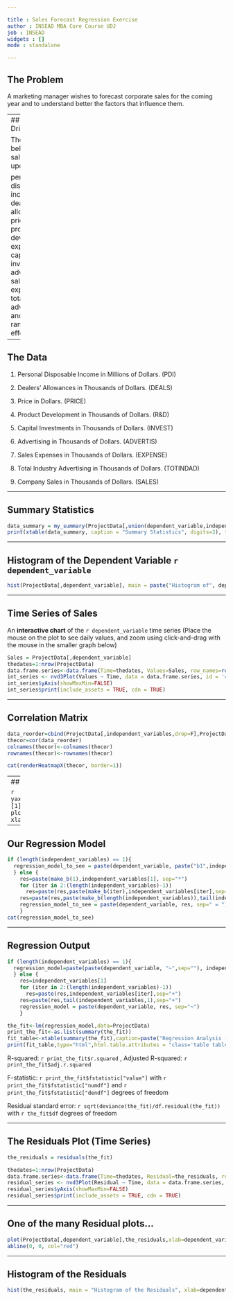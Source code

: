 ```yaml
---

title : Sales Forecast Regression Exercise
author : INSEAD MBA Core Course UDJ
job : INSEAD
widgets : []
mode : standalone 

---
```


## The Problem

A marketing manager wishes to forecast corporate sales for the coming year and to understand better the factors that influence them. 

---
## Sales Drivers

The manager believes that sales depend upon

personal disposable income, dealers' allowances prices, product development expenditures, capital investments, advertising, sales expenses, total industry advertising, and some random effects.

---

## The Data

1.  Personal Disposable Income in Millions of Dollars. (PDI)

2.	Dealers' Allowances in Thousands of Dollars. (DEALS)

3.	Price in Dollars. (PRICE)

4.	Product Development in Thousands of Dollars. (R&D)

5.	Capital Investments in Thousands of Dollars. (INVEST)

6.	Advertising in Thousands of Dollars. (ADVERTIS)

7.	Sales Expenses in Thousands of Dollars. (EXPENSE)

8.	Total Industry Advertising in Thousands of Dollars. (TOTINDAD)

9.	Company Sales in Thousands of Dollars. (SALES)

---

## Summary Statistics

<div class="row">
<div class="col-md-6">
```r
data_summary = my_summary(ProjectData[,union(dependent_variable,independent_variables),drop=F])
print(xtable(data_summary, caption = "Summary Statistics", digits=3), type = "html", html.table.attributes = "class='table table-striped table-hover table-bordered'", caption.placement = "top", comment = FALSE, include.rownames = TRUE)
```
</div>
</div>

---

## Histogram of the Dependent Variable `r dependent_variable`

```r
hist(ProjectData[,dependent_variable], main = paste("Histogram of", dependent_variable, sep=" "), xlab=dependent_variable,breaks = max(5,round(nrow(ProjectData)/5)))
```

---

## Time Series of Sales

An **interactive chart** of the `r dependent_variable` time series (Place the mouse on the plot to see daily values, and zoom using click-and-drag with the mouse in the smaller graph below)


```r
Sales = ProjectData[,dependent_variable]
thedates=1:nrow(ProjectData)
data.frame.series<-data.frame(Time=thedates, Values=Sales, row_names=rownames(ProjectData))
int_series <- nvd3Plot(Values ~ Time, data = data.frame.series, id = 'chart', type = 'lineWithFocusChart')
int_series$yAxis(showMaxMin=FALSE)
int_series$print(include_assets = TRUE, cdn = TRUE)
```

---

## Correlation Matrix

```r
data_reorder=cbind(ProjectData[,independent_variables,drop=F],ProjectData[,dependent_variable,drop=F])
thecor=cor(data_reorder)
colnames(thecor)<-colnames(thecor)
rownames(thecor)<-rownames(thecor)

cat(renderHeatmapX(thecor, border=1))
```

---
## Just one of the many possible plots...


```r
yax=colnames(ProjectData[,independent_variables,drop=F])[1]
plot(ProjectData[,yax],ProjectData[,dependent_variable], xlab=yax, ylab=dependent_variable)
```

---

## Our Regression Model


```r

if (length(independent_variables) == 1){ 
  regression_model_to_see = paste(dependent_variable, paste("b1",independent_variables,sep="*"), sep=" = ")
  } else {
    res=paste(make_b(1),independent_variables[1], sep="*")
    for (iter in 2:(length(independent_variables)-1))
      res=paste(res,paste(make_b(iter),independent_variables[iter],sep="*"), sep=" + ")
    res=paste(res,paste(make_b(length(independent_variables)),tail(independent_variables,1),sep="*"), sep=" + ")
    regression_model_to_see = paste(dependent_variable, res, sep=" = ")  
    }
cat(regression_model_to_see)
```



---

## Regression Output
```r
if (length(independent_variables) == 1){ 
  regression_model=paste(paste(dependent_variable, "~",sep=""), independent_variables,sep="")
  } else {
    res=independent_variables[1]
    for (iter in 2:(length(independent_variables)-1))
      res=paste(res,independent_variables[iter],sep="+")
    res=paste(res,tail(independent_variables,1),sep="+")
    regression_model = paste(dependent_variable, res, sep="~")  
    }

the_fit<-lm(regression_model,data=ProjectData)
print_the_fit<-as.list(summary(the_fit))
fit_table<-xtable(summary(the_fit),caption=paste("Regression Analysis - Dependent variable",dependent_variable, sep=""))
print(fit_table,type="html",html.table.attributes = "class='table table-striped table-hover table-bordered'",caption.placement="top")
```

R-squared: `r print_the_fit$r.squared` ,  Adjusted R-squared: `r print_the_fit$adj.r.squared` 

F-statistic: `r print_the_fit$fstatistic["value"]` with   `r print_the_fit$fstatistic["numdf"]` and `r print_the_fit$fstatistic["dendf"]` degrees of freedom 

Residual standard error: `r sqrt(deviance(the_fit)/df.residual(the_fit))` with `r the_fit$df` degrees of freedom

---

## The Residuals Plot (Time Series)


```r

the_residuals = residuals(the_fit) 

thedates=1:nrow(ProjectData)
data.frame.series<-data.frame(Time=thedates, Residual=the_residuals, row_names=rownames(ProjectData))
residual_series <- nvd3Plot(Residual ~ Time, data = data.frame.series, id = 'chart', type = 'lineWithFocusChart')
residual_series$yAxis(showMaxMin=FALSE)
residual_series$print(include_assets = TRUE, cdn = TRUE)
```

---

## One of the many Residual plots...


```r
plot(ProjectData[,dependent_variable],the_residuals,xlab=dependent_variable,ylab="Residuals")
abline(0, 0, col="red")  
```

---

## Histogram of the Residuals


```r
hist(the_residuals, main = "Histogram of the Residuals", xlab=dependent_variable,breaks = max(5,round(length(the_residuals)/5)))
```

